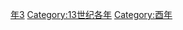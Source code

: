 {{Catnav|頁面分類|历史|歷史時代|年|13世纪各年}}

{{catmore}}
{{Commons category|1273}}

[[Category:1270年代|年3]]
[[Category:13世纪各年|Category:13世纪各年]]
[[Category:酉年|Category:酉年]]